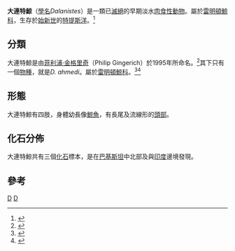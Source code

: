 {{Automatic Taxobox
| taxon = Dalanistes
| authority = [[菲利浦·金格里奇|Gingerich]] et al. (1995)
| fossil_range = [[始新世|始新世]], {{Fossil range|48.6|40.4}}
| subdivision_ranks = [[種|種]]
| subdivision = * ''D. ahmedi''
}}
'''大連特鯨'''（[[學名|學名]]''Dalanistes''）是一類已[[滅絕|滅絕]]的早期淡水[[肉食性|肉食性]][[動物|動物]]。屬於[[雷明頓鯨科|雷明頓鯨科]]，生存於[[始新世|始新世]]的[[特提斯洋|特提斯洋]]。<ref>{{Cite web |url=http://paleodb.org/cgi-bin/bridge.pl?action=checkTaxonInfo&taxon_no=53240&is_real_user=1 |title=PaleoBiology Database |access-date=2010-02-04 |archive-date=2013-10-04 |archive-url=https://web.archive.org/web/20131004215446/http://paleodb.org/cgi-bin/bridge.pl?action=checkTaxonInfo&taxon_no=53240&is_real_user=1 |dead-url=no }}</ref>

==分類==
大連特鯨是由[[菲利浦·金格里奇|菲利浦·金格里奇]]（Philip Gingerich）於1995年所命名。<ref>{{Cite journal en|author=P. D. Gingerich, M. Arif, and W. C. Clyde|year=1995|title=New archaeocetes (Mammalia, Cetacea) from the Middle Eocene Domanda Formation of the Sulaiman Range, Punjab (Pakistan)|journal=Contributions from the Museum of Paleontology, University of Michigan|volume=29|issue=11|pages=291-330}}</ref>其下只有一個[[物種|物種]]，就是''D. ahmedi''。屬於[[雷明頓鯨科|雷明頓鯨科]]。<ref>{{Cite book en|author=M. C. McKenna and S. K. Bell|year=1997|title=Classification of Mammals Above the Species Level|pages=1-640}}</ref><ref>{{Cite journal en|author=J. H. Geisler and A. E. Sanders|year=2003|title=Morphological Evidence for the Phylogeny of Cetacea|journal=Journal of Mammalian Evolution 10|issue=1/2|pages=23-129}}</ref>

==形態==
大連特鯨有四肢，身體幼長像[[鯨魚|鯨魚]]，有長尾及流線形的[[頭部|頭部]]。

==化石分佈==
大連特鯨共有三個[[化石|化石]]標本，是在[[巴基斯坦|巴基斯坦]]中北部及與[[印度|印度]]邊境發現。

==參考==
{{reflist}}
{{古鯨小目}}
{{Taxonbar}}
[[Category:雷明頓鯨科|D]]
[[Category:_1995年描述的分类群|D]]